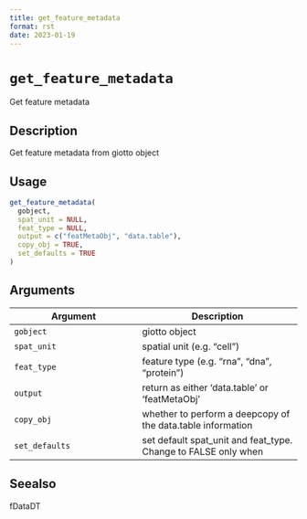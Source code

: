 ```yaml
--- 
title: get_feature_metadata 
format: rst 
date: 2023-01-19 
--- 
```

# `get_feature_metadata`

Get feature metadata


## Description

Get feature metadata from giotto object


## Usage

```r
get_feature_metadata(
  gobject,
  spat_unit = NULL,
  feat_type = NULL,
  output = c("featMetaObj", "data.table"),
  copy_obj = TRUE,
  set_defaults = TRUE
)
```


## Arguments

Argument      |Description
------------- |----------------
`gobject`     |     giotto object
`spat_unit`     |     spatial unit (e.g. "cell")
`feat_type`     |     feature type (e.g. "rna", "dna", "protein")
`output`     |     return as either 'data.table' or 'featMetaObj'
`copy_obj`     |     whether to perform a deepcopy of the data.table information
`set_defaults`     |     set default spat_unit and feat_type. Change to FALSE only when


## Seealso

fDataDT


